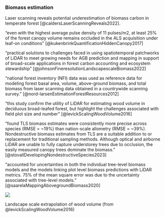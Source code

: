 
### Biomass estimation

Laser scanning reveals potential underestimation of biomass carbon in temperate forest [@caldersLaserScanningReveals2022].

"even with the highest average pulse density of 11 pulses/m2, at least 25% of the forest canopy volume remains occluded in the ALS acquisition under leaf-on conditions" [@kukenbrinkQuantificationHiddenCanopy2017]

"practical solutions to challenges faced in using spatiotemporal patchworks of LiDAR to meet growing needs for AGB prediction and mapping in support of broad-scale applications in forest carbon accounting and ecosystem stewardship" [@johnsonFineresolutionLandscapescaleBiomass2022]

"national forest inventory (NFI) data was used as reference data for modeling forest basal area, volume, above-ground biomass, and total biomass from laser scanning data obtained in a countrywide scanning survey." [@nord-larsenEstimationForestResources2012]

"this study confirm the utility of LiDAR for estimating wood volume in deciduous broad-leafed forest, but highlight the challenges associated with field plot size and number" [@levickScalingWoodVolume2016]

"found TLS biomass estimates were consistently more precise across species (RMSE = ~19%) than nation-scale allometry (RMSE = ~39%). Nondestructive biomass estimates from TLS are a suitable addition to or replacement for traditional sampling methods. 
Although optical and airborne LiDAR are unable to fully capture understorey trees due to occlusion, the easily measured canopy trees dominate the biomass." [@stovallDevelopingNondestructiveSpecies2023]

"accounted for uncertainties in both the individual tree-level biomass models and the models linking plot level biomass predictions with LiDAR metrics.
75% of the mean square error was due to the uncertainty associated with tree-level models." [@saarelaMappingAbovegroundBiomass2020]

::: {#fig-cwd}
![](https://media.springernature.com/full/springer-static/image/art%3A10.1186%2Fs13021-016-0048-7/MediaObjects/13021_2016_48_Fig5_HTML.gif?as=webp)

Landscape scale extrapolation of wood volume (from @levickScalingWoodVolume2016)
:::


